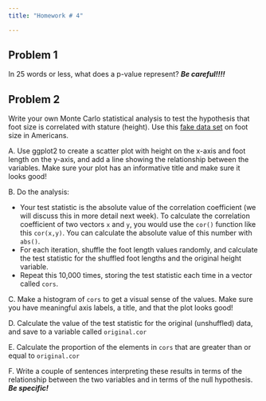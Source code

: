 ```yaml
---
title: "Homework # 4"

---
```


## Problem 1

In 25 words or less, what does a p-value represent? ***Be careful!!!!***


## Problem 2

Write your own Monte Carlo statistical analysis to test the hypothesis that foot size is correlated with stature (height). Use this [fake data set](datasets/american_feet.txt) on foot size in Americans.

A. Use ggplot2 to create a scatter plot with height on the x-axis and foot length on the y-axis, and add a line showing the relationship between the variables.  Make sure your plot has an informative title and make sure it looks good!

B. Do the analysis:

*   Your test statistic is the absolute value of the correlation coefficient (we will discuss this in more detail next week). To calculate the correlation coefficient of two vectors `x` and `y`, you would use the `cor()` function like this `cor(x,y)`. You can calculate the absolute value of this number with `abs()`.
*   For each iteration, shuffle the foot length values randomly, and calculate the test statistic for the shuffled foot lengths and the original height variable. 
*   Repeat this 10,000 times, storing the test statistic each time in a vector called `cors`.
  
C. Make a histogram of `cors` to get a visual sense of the values. Make sure you have meaningful axis labels, a title, and that the plot looks good!

D. Calculate the value of the test statistic for the original (unshuffled) data, and save to a variable called `original.cor`

E. Calculate the proportion of the elements in `cors` that are greater than or equal to `original.cor`

F. Write a couple of sentences interpreting these results in terms of the relationship between the two variables and in terms of the null hypothesis. ***Be specific!***
